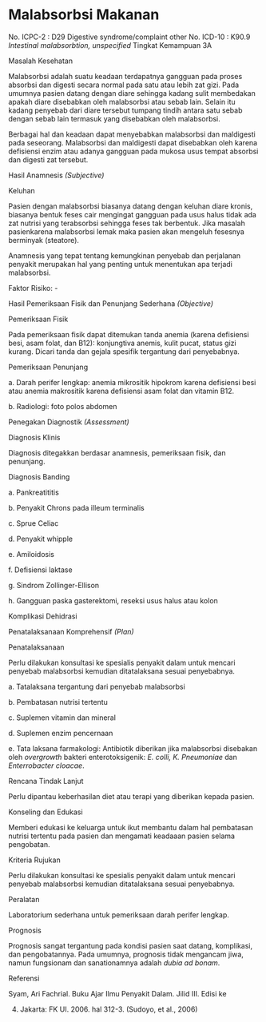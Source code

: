 # Malabsorbsi Makanan

No. ICPC-2 : D29 Digestive syndrome/complaint other No. ICD-10 : K90.9 _Intestinal malabsorbtion, unspecified_ Tingkat Kemampuan 3A

Masalah Kesehatan

Malabsorbsi adalah suatu keadaan terdapatnya gangguan pada proses absorbsi dan digesti secara normal pada satu atau lebih zat gizi. Pada umumnya pasien datang dengan diare sehingga kadang sulit membedakan apakah diare disebabkan oleh malabsorbsi atau sebab lain. Selain itu kadang penyebab dari diare tersebut tumpang tindih antara satu sebab dengan sebab lain termasuk yang disebabkan oleh malabsorbsi.

Berbagai hal dan keadaan dapat menyebabkan malabsorbsi dan maldigesti pada seseorang. Malabsorbsi dan maldigesti dapat disebabkan oleh karena defisiensi enzim atau adanya gangguan pada mukosa usus tempat absorbsi dan digesti zat tersebut.

 

Hasil Anamnesis _(Subjective)_

Keluhan

Pasien dengan malabsorbsi biasanya datang dengan keluhan diare kronis, biasanya bentuk feses cair mengingat gangguan pada usus halus tidak ada zat nutrisi yang terabsorbsi sehingga feses tak berbentuk. Jika masalah pasienkarena malabsorbsi lemak maka pasien akan mengeluh fesesnya berminyak (steatore).

Anamnesis yang tepat tentang kemungkinan penyebab dan perjalanan penyakit merupakan hal yang penting untuk menentukan apa terjadi malabsorbsi.

Faktor Risiko: -

Hasil Pemeriksaan Fisik dan Penunjang Sederhana _(Objective)_

Pemeriksaan Fisik

Pada pemeriksaan fisik dapat ditemukan tanda anemia (karena defisiensi besi, asam folat, dan B12): konjungtiva anemis, kulit pucat, status gizi kurang. Dicari tanda dan gejala spesifik tergantung dari penyebabnya.

Pemeriksaan Penunjang

a. Darah perifer lengkap: anemia mikrositik hipokrom karena defisiensi besi atau anemia makrositik karena defisiensi asam folat dan vitamin B12.

b. Radiologi: foto polos abdomen

Penegakan Diagnostik _(Assessment)_

Diagnosis Klinis

Diagnosis ditegakkan berdasar anamnesis, pemeriksaan fisik, dan penunjang.

Diagnosis Banding

a. Pankreatititis

b. Penyakit Chrons pada illeum terminalis

c. Sprue Celiac

d. Penyakit whipple

e. Amiloidosis

f. Defisiensi laktase

g. Sindrom Zollinger-Ellison

h. Gangguan paska gasterektomi, reseksi usus halus atau kolon

 

Komplikasi Dehidrasi

Penatalaksanaan Komprehensif _(Plan)_

Penatalaksanaan

Perlu dilakukan konsultasi ke spesialis penyakit dalam untuk mencari penyebab malabsorbsi kemudian ditatalaksana sesuai penyebabnya.

a. Tatalaksana tergantung dari penyebab malabsorbsi

b. Pembatasan nutrisi tertentu

c. Suplemen vitamin dan mineral

d. Suplemen enzim pencernaan

e. Tata laksana farmakologi: Antibiotik diberikan jika malabsorbsi disebakan oleh _overgrowth_ bakteri enterotoksigenik: _E. colli, K. Pneumoniae_ dan _Enterrobacter cloacae_.

Rencana Tindak Lanjut

Perlu dipantau keberhasilan diet atau terapi yang diberikan kepada pasien.

Konseling dan Edukasi

Memberi edukasi ke keluarga untuk ikut membantu dalam hal pembatasan nutrisi tertentu pada pasien dan mengamati keadaaan pasien selama pengobatan.

Kriteria Rujukan

Perlu dilakukan konsultasi ke spesialis penyakit dalam untuk mencari penyebab malabsorbsi kemudian ditatalaksana sesuai penyebabnya.

Peralatan

Laboratorium sederhana untuk pemeriksaan darah perifer lengkap.

Prognosis

Prognosis sangat tergantung pada kondisi pasien saat datang, komplikasi, dan pengobatannya. Pada umumnya, prognosis tidak mengancam jiwa, namun fungsionam dan sanationamnya adalah _dubia ad bonam_.

Referensi

Syam, Ari Fachrial. Buku Ajar Ilmu Penyakit Dalam. Jilid III. Edisi ke

4. Jakarta: FK UI. 2006. hal 312-3. (Sudoyo, et al., 2006)

 